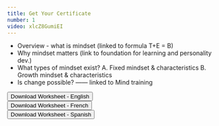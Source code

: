 ```yaml
---
title: Get Your Certificate
number: 1
video: xlcZ8GumiEI
---
```


- Overview - what is mindset (linked to formula T+E = B)
- Why mindset matters (link to foundation for learning and personality dev.)
- What types of mindset exist?
    A. Fixed mindset & characteristics
    B. Growth mindset & characteristics
- Is change possible? —— linked to Mind training

<button onclick="location.href='http://www.example.com'" type="button">
         Download Worksheet - English</button> <br>
<button onclick="location.href='http://www.example.com'" type="button">
         Download Worksheet - French</button> <br>
<button onclick="location.href='http://www.example.com'" type="button">
         Download Worksheet - Spanish </button>
